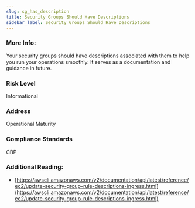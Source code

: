 ```yaml
---
slug: sg_has_description
title: Security Groups Should Have Descriptions
sidebar_label: Security Groups Should Have Descriptions
---
```


### More Info:

Your security groups should have descriptions associated with them to help you run your operations smoothly. It serves as a documentation and guidance in future.

### Risk Level

Informational

### Address

Operational Maturity

### Compliance Standards

CBP

### Additional Reading:

- [https://awscli.amazonaws.com/v2/documentation/api/latest/reference/ec2/update-security-group-rule-descriptions-ingress.html](https://awscli.amazonaws.com/v2/documentation/api/latest/reference/ec2/update-security-group-rule-descriptions-ingress.html) 

